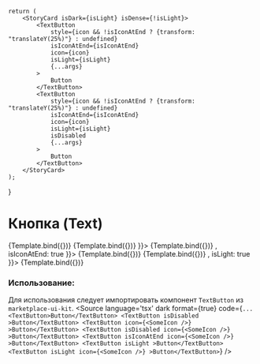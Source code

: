 
<Meta
    title="Button/Text Button"
    component={TextButton}
/>

    return (
        <StoryCard isDark={isLight} isDense={!isLight}>
            <TextButton
                style={icon && !isIconAtEnd ? {transform: "translateY(25%)"} : undefined}
                isIconAtEnd={isIconAtEnd}
                icon={icon}
                isLight={isLight}
                {...args}
            >
                Button
            </TextButton>
            <TextButton
                style={icon && !isIconAtEnd ? {transform: "translateY(25%)"} : undefined}
                isIconAtEnd={isIconAtEnd}
                icon={icon}
                isLight={isLight}
                isDisabled
                {...args}
            >
                Button
            </TextButton>
        </StoryCard>
    );
}

# Кнопка (Text)

<Canvas>
    <Story name="Base">
        {Template.bind({})}
    </Story>
    <Story name="Without Decoration" args={{isDecorated: false}}>
        {Template.bind({})}
    </Story>
    <Story name="With Icon" args={{icon: <PlusIcon />}}>
        {Template.bind({})}
    </Story>
    <Story name="With Icon At End" args={{icon: <PlusIcon />, isIconAtEnd: true }}>
        {Template.bind({})}
    </Story>
    <Story name="Light" args={{isLight: true }}>
        {Template.bind({})}
    </Story>
    <Story name="Light With Icon" args={{icon: <PlusIcon />, isLight: true }}>
        {Template.bind({})}
    </Story>
</Canvas>

<ArgsTable of={TextButton} />

### Использование:

Для использования следует импортировать компонент `TextButton` из `marketplace-ui-kit`.
<Source
    language='tsx'
    dark
    format={true}
    code={`
        ...
        <TextButton>Button</TextButton>
        <TextButton isDisabled >Button</TextButton>
        <TextButton icon={<SomeIcon />} >Button</TextButton>
        <TextButton isDisabled icon={<SomeIcon />} >Button</TextButton>
        <TextButton isIconAtEnd icon={<SomeIcon />} >Button</TextButton>
        <TextButton isLight >Button</TextButton>
        <TextButton isLight icon={<SomeIcon />} >Button</TextButton>
  `}
/>
